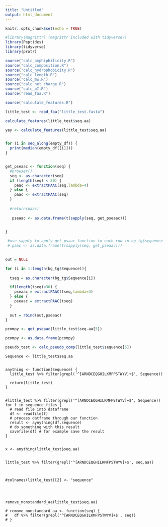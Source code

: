 ```yaml
---
title: "Untitled"
output: html_document
---
```


```r
knitr::opts_chunk$set(echo = TRUE)
```

```r
#library(magrittr) (magrittr included with tidyverse?)
library(Peptides)
library(tidyverse)
library(protr) 

source("calc_amphiphilicity.R")
source("calc_composition.R")
source("calc_hydrophobicity.R")
source("calc_length.R")
source("calc_mw.R")
source("calc_net_charge.R")
source("calc_pI.R")
source("read_faa.R")

source("calculate_features.R")

```

```r
little_test <- read_faa("little_test.fasta")
```


```r


calculate_features(little_test$seq.aa)

yay <- calculate_features(little_test$seq.aa)



```


```r

for (i in seq_along(empty_df)) {
  print(median(empty_df[[i]]))
}



```

```r
  
get_pseaac <- function(seq) {
  #browser()
  seq <- as.character(seq) 
  if (length(seq) < 30) {  
    paac <- extractPAAC(seq,lambda=4)
  } else {
    paac <- extractPAAC(seq)  
  }
  
  #return(paac)
  
   pseaac <- as.data.frame(t(sapply(seq, get_pseaac)))

 
}

 #use sapply to apply get_psaac function to each row in bg_tg$sequence
 # paac <- as.data.frame(t(sapply(seq, get_pseaac)))
  
```

```r
out = NULL 

for (i in 1:length(bg_tg$Sequence)){
  
  tseq = as.character(bg_tg$Sequence[i])

  if(length(tseq)<30) {
    pseaac = extractPAAC(tseq,lambda=4)
  } else {
    pseaac = extractPAAC(tseq)
  } 
  
  out = rbind(out,pseaac)
}
```


```r
pcompy <- get_pseaac(little_test$seq.aa[5])

pcompy <- as.data.frame(pcompy)
```


```r
pseudo_test <- calc_pseudo_comp(little_test$sequence[5])
```


```r_stuffing_around
Sequence <- little_test$seq.aa


anything <- function(Sequence) {
  little_test %>% filter(grepl('^[ARNDCEQGHILKMFPSTWYV]+$', Sequence))
  
  return(little_test)
}


#little_test %>% filter(grepl('^[ARNDCEQGHILKMFPSTWYV]+$', Sequence))
for f in sequence_files {
  # read file into dataframe
  df <- readfile(f)
  # process datframe through our function
  result <- aynything(df.sequence)
  # do something with this result
  savefile(df) # for example save the result
}
  

x <- anything(little_test$seq.aa)


little_test %>% filter(grepl('^[ARNDCEQGHILKMFPSTWYV]+$', seq.aa))



#colnames(little_test)[2] <- "sequence"




remove_nonstandard_aa(little_test$seq.aa)

# remove_nonstandard_aa <- function(seq) {
#   df %>% filter(grepl('^[ARNDCEQGHILKMFPSTWYV]+$', seq))
# }

```



